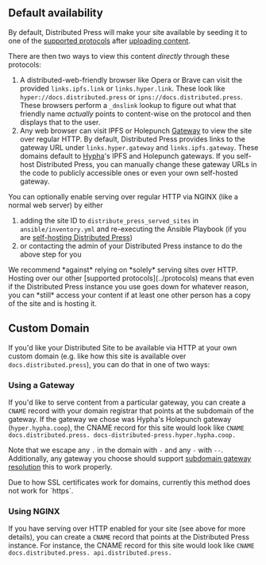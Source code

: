 
## Default availability 

By default, Distributed Press will make your site available by seeding it to one of the [supported protocols](../protocols) after [uploading content](../api-reference/site#uploading-content-to-a-site).

There are then two ways to view this content *directly* through these protocols:
1. A distributed-web-friendly browser like Opera or Brave can visit the provided `links.ipfs.link` or `links.hyper.link`. These look like `hyper://docs.distributed.press` or `ipns://docs.distributed.press`.
   These browsers perform a `_dnslink` lookup to figure out what that friendly name *actually* points to content-wise on the protocol and then displays that to the user.
2. Any web browser can visit IPFS or Holepunch [Gateway](https://docs.ipfs.tech/concepts/ipfs-gateway/) to view the site over regular HTTP. By default, Distributed Press provides links to the gateway URL 
   under `links.hyper.gateway` and `links.ipfs.gateway`. These domains default to [Hypha](https://hypha.coop/)'s IPFS and Holepunch gateways. If you self-host Distributed Press, you can manually change these gateway URLs in the code to publicly accessible ones or even your own self-hosted gateway.

You can optionally enable serving over regular HTTP via NGINX (like a normal web server) by either 
1. adding the site ID to `distribute_press_served_sites` in `ansible/inventory.yml` and re-executing the Ansible Playbook (if you are [self-hosting Distributed Press](../self-hosting))
2. or contacting the admin of your Distributed Press instance to do the above step for you

<Callout type="warning">
We recommend *against* relying on *solely* serving sites over HTTP. Hosting over our other [supported protocols](../protocols)
means that even if the Distributed Press instance you use goes down for whatever reason, you can *still* access your 
content if at least one other person has a copy of the site and is hosting it.
</Callout>

## Custom Domain
If you'd like your Distributed Site to be available via HTTP at your own custom domain (e.g. like how this site is available over `docs.distributed.press`),
you can do that in one of two ways:

### Using a Gateway
If you'd like to serve content from a particular gateway, you can create a `CNAME` record with your domain registrar that points at the subdomain of the gateway.
If the gateway we chose was Hypha's Holepunch gateway (`hyper.hypha.coop`), the CNAME record for this site would look like `CNAME docs.distributed.press. docs-distributed-press.hyper.hypha.coop.`

Note that we escape any `.` in the domain with `-` and any `-` with `--`. Additionally, any gateway you choose should support [subdomain gateway resolution](https://docs.ipfs.tech/how-to/gateway-best-practices/#use-subdomain-gateway-resolution-for-origin-isolation) this to work properly.

<Callout type="warning">
Due to how SSL certificates work for domains, currently this method does not work for `https`.
</Callout>

### Using NGINX
If you have serving over HTTP enabled for your site (see above for more details), you can create a `CNAME` record that points at the Distributed Press instance. For instance,
the CNAME record for this site would look like `CNAME docs.distributed.press. api.distributed.press.`
